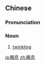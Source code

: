 ==Chinese==
{{zh-forms}}

===Pronunciation===
{{zh-pron
|m=shùn息
|c=seon3 sik1
|mn=qz:sùn-siak/xm:sùn-sek/zz:sùn-sit
|cat=n
}}

===Noun===
{{zh-noun}}

# [[twinkling]]

[[ja:瞬息]]
[[zh:瞬息]]